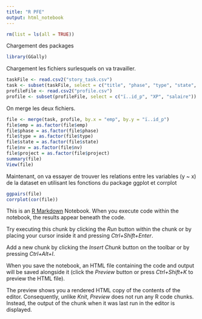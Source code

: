 ```yaml
---
title: "R PFE"
output: html_notebook
---
```

```r
rm(list = ls(all = TRUE))
```
Chargement des packages
```r
library(GGally)
```

Chargement les fichiers surlesquels on va travailler.
```r
taskFile <- read.csv2("story_task.csv")
task <- subset(taskFile, select = c("title", "phase", "type", "state", "progress", "nv", "emp", "project", "duration"))
profileFile <- read.csv2("profile.csv")
profile <- subset(profileFile, select = c("ï..id_p", "XP", "salaire"))
```
On merge les deux fichiers.
```r
file <- merge(task, profile, by.x = "emp", by.y = "ï..id_p")
file$emp = as.factor(file$emp)
file$phase = as.factor(file$phase)
file$type = as.factor(file$type)
file$state = as.factor(file$state)
file$nv = as.factor(file$nv)
file$project = as.factor(file$project)
summary(file)
View(file)
```
Maintenant, on va essayer de trouver les relations entre les variables (y ~ x) de la dataset en utilisant les fonctions du package ggplot et corrplot
```r
ggpairs(file)
corrplot(cor(file))
```


This is an [R Markdown](http://rmarkdown.rstudio.com) Notebook. When you execute code within the notebook, the results appear beneath the code. 

Try executing this chunk by clicking the *Run* button within the chunk or by placing your cursor inside it and pressing *Ctrl+Shift+Enter*. 

Add a new chunk by clicking the *Insert Chunk* button on the toolbar or by pressing *Ctrl+Alt+I*.

When you save the notebook, an HTML file containing the code and output will be saved alongside it (click the *Preview* button or press *Ctrl+Shift+K* to preview the HTML file).

The preview shows you a rendered HTML copy of the contents of the editor. Consequently, unlike *Knit*, *Preview* does not run any R code chunks. Instead, the output of the chunk when it was last run in the editor is displayed.
